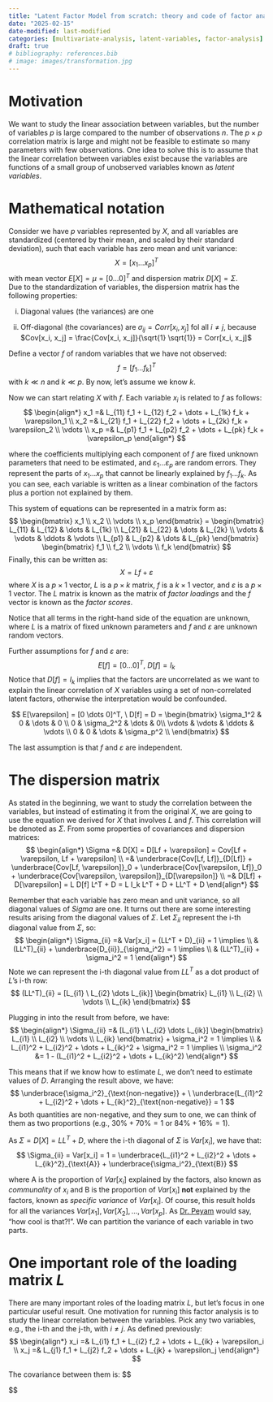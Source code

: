 ```yaml
---
title: "Latent Factor Model from scratch: theory and code of factor analysis"
date: "2025-02-15"
date-modified: last-modified
categories: [multivariate-analysis, latent-variables, factor-analysis]
draft: true
# bibliography: references.bib
# image: images/transformation.jpg
---
```


# Motivation

We want to study the linear association between variables, but the number of variables $p$ is large compared to the number of observations $n$. The $p \times p$ correlation matrix is large and might not be feasible to estimate so many parameters with few observations. One idea to solve this is to assume that the linear correlation between variables exist because the variables are functions of a small group of unobserved variables known as *latent variables*. 

# Mathematical notation

Consider we have $p$ variables represented by $X$, and all variables are standardized (centered by their mean, and scaled by their standard deviation), such that each variable has zero mean and unit variance:
$$
X = [x_1 \dots x_p]^T
$$
with mean vector $E[X] = \mu = [0 \dots 0]^T$ and dispersion matrix $D[X] = \Sigma$.   
Due to the standardization of variables, the dispersion matrix has the following properties:

i) Diagonal values (the variances) are one

ii) Off-diagonal (the covariances) are $\sigma_{ij} = Corr[x_i, x_j]$ fol all $i \ne j$, because $Cov[x_i, x_j] = \frac{Cov[x_i, x_j]}{\sqrt{1} \sqrt{1}} = Corr[x_i, x_j]$

Define a vector $f$ of random variables that we have not observed:
$$
f = [f_1 \dots f_k]^T
$$
with $k \ll n$ and $k \ll p$. By now, let's assume we know $k$.

Now we can start relating $X$ with $f$. Each variable $x_i$ is related to $f$ as follows:
$$
\begin{align*}
x_1 =& L_{11} f_1 + L_{12} f_2 + \dots + L_{1k} f_k + \varepsilon_1 \\
x_2 =& L_{21} f_1 + L_{22} f_2 + \dots + L_{2k} f_k + \varepsilon_2 \\
\vdots \\
x_p =& L_{p1} f_1 + L_{p2} f_2 + \dots + L_{pk} f_k + \varepsilon_p
\end{align*}
$$

where the coefficients multiplying each component of $f$ are fixed unknown parameters that need to be estimated, and $\varepsilon_1 \dots \varepsilon_p$ are random errors. They represent the parts of $x_1 \dots x_p$ that cannot be linearly explained by $f_1 \dots f_k$. As you can see, each variable is written as a linear combination of the factors plus a portion not explained by them.

This system of equations can be represented in a matrix form as:
$$
\begin{bmatrix}
x_1 \\
x_2 \\
\vdots \\
x_p
\end{bmatrix} = \begin{bmatrix}
L_{11} & L_{12} & \dots & L_{1k} \\
L_{21} & L_{22} & \dots & L_{2k} \\
\vdots & \vdots & \ddots & \vdots \\ 
L_{p1} & L_{p2} & \dots & L_{pk}
\end{bmatrix} 
\begin{bmatrix}
f_1 \\
f_2 \\
\vdots \\
f_k
\end{bmatrix}
$$
Finally, this can be written as:
$$
X = L f + \varepsilon
$$
where $X$ is a $p \times 1$ vector, $L$ is a $p \times k$ matrix, $f$ is a $k \times 1$ vector, and $\varepsilon$ is a $p \times 1$ vector. The $L$ matrix is known as the matrix of *factor loadings* and the $f$ vector is known as the *factor scores*. 

Notice that all terms in the right-hand side of the equation are unknown, where $L$ is a matrix of fixed unknown parameters and $f$ and $\varepsilon$ are unknown random vectors. 

Further assumptions for $f$ and $\varepsilon$ are:
$$
E[f] = [0 \dots 0]^T, \ D[f] = I_k
$$
Notice that $D[f] = I_k$ implies that the factors are uncorrelated as we want to explain the linear correlation of $X$ variables using a set of non-correlated latent factors, otherwise the interpretation would be confounded.

$$
E[\varepsilon] = [0 \dots 0]^T, \ D[f] = D = \begin{bmatrix}
\sigma_1^2 & 0 & \dots & 0 \\
0 & \sigma_2^2 & \dots & 0\\
\vdots & \vdots & \ddots & \vdots \\ 
0 & 0 & \dots & \sigma_p^2 \\
\end{bmatrix}
$$

The last assumption is that $f$ and $\varepsilon$ are independent.

# The dispersion matrix

As stated in the beginning, we want to study the correlation between the variables, but instead of estimating it from the original $X$, we are going to use the equation we derived for $X$ that involves $L$ and $f$. This correlation will be denoted as $\Sigma$. From some properties of covariances and dispersion matrices:
$$
\begin{align*}
\Sigma =& D[X] = D[Lf + \varepsilon] = Cov[Lf + \varepsilon, Lf + \varepsilon] \\
=& \underbrace{Cov[Lf, Lf]}_{D[Lf]} + \underbrace{Cov[Lf, \varepsilon]}_0 + \underbrace{Cov[\varepsilon, Lf]}_0 + \underbrace{Cov[\varepsilon, \varepsilon]}_{D[\varepsilon]} \\
=& D[Lf] + D[\varepsilon] = L D[f] L^T + D = L I_k L^T + D + LL^T + D
\end{align*}
$$

Remember that each variable has zero mean and unit variance, so all diagonal values of $Sigma$ are one. It turns out there are some interesting results arising from the diagonal values of $\Sigma$. Let $\Sigma_{ii}$ represent the i-th diagonal value from $\Sigma$, so:
$$
\begin{align*}
\Sigma_{ii} =& Var[x_i] = (LL^T + D)_{ii} = 1 \implies \\ 
& (LL^T)_{ii} + \underbrace{D_{ii}}_{\sigma_i^2} = 1 \implies \\
& (LL^T)_{ii} + \sigma_i^2 = 1
\end{align*}
$$
Note we can represent the i-th diagonal value from $LL^T$ as a dot product of $L$'s i-th row:
$$
(LL^T)_{ii} = [L_{i1} \ L_{i2} \dots L_{ik}] 
\begin{bmatrix}
L_{i1} \\
L_{i2} \\
\vdots \\
L_{ik}
\end{bmatrix}
$$

Plugging in into the result from before, we have:
$$
\begin{align*}
\Sigma_{ii} =& [L_{i1} \ L_{i2} \dots L_{ik}] 
\begin{bmatrix}
L_{i1} \\
L_{i2} \\
\vdots \\
L_{ik}
\end{bmatrix} + \sigma_i^2 = 1 \implies \\
& L_{i1}^2 + L_{i2}^2 + \dots + L_{ik}^2 + \sigma_i^2 = 1 \implies \\
\sigma_i^2 &= 1 - (L_{i1}^2 + L_{i2}^2 + \dots + L_{ik}^2)
\end{align*}
$$

This means that if we know how to estimate $L$, we don't need to estimate values of $D$. Arranging the result above, we have:
$$
\underbrace{\sigma_i^2}_{\text{non-negative}} + \ \underbrace{L_{i1}^2 + L_{i2}^2 + \dots + L_{ik}^2}_{\text{non-negative}} = 1
$$
As both quantities are non-negative, and they sum to one, we can think of them as two proportions (e.g., $30\% + 70\% = 1$ or $84\% + 16\% = 1$).

<!-- From above, two inequalities hold: -->
<!-- $$ -->
<!-- 0 \le \sigma_i^2 \le 1 \ \text{and} \ 0 \le L_{i1}^2 + L_{i2}^2 + \dots + L_{ik}^2 \le 1 -->
<!-- $$ -->

As $\Sigma = D[X] = LL^T + D$, where the i-th diagonal of $\Sigma$ is $Var[x_i]$, we have that:
$$
\Sigma_{ii} = Var[x_i] = 1 = \underbrace{L_{i1}^2 + L_{i2}^2 + \dots + L_{ik}^2}_{\text{A}} + \underbrace{\sigma_i^2}_{\text{B}}
$$

where $\text{A}$ is the proportion of $Var[x_i]$ explained by the factors, also known as *communality* of $x_i$ and $\text{B}$ is the proportion of $Var[x_i]$ **not** explained by the factors, known as *specific variance* of $Var[x_i]$. Of course, this result holds for all the variances $Var[x_1], Var[X_2], \dots, Var[x_p]$. As [Dr. Peyam](https://www.youtube.com/@drpeyam) would say, "how cool is that?!". We can partition the variance of each variable in two parts.

<!-- It can be shown that: -->
<!-- i) for any $(i, j)$, $L_{ij}^2$ is the proportion of $Var[x_i]$ explained by the $j-th$ factor -->
<!-- ii) for any $i$, the sum of squares of the i-th row of $L$ represent the proportion of $Var[x_i]$ explained by all factors together -->
<!-- iii) for any $j$, the sum of squares of entries of j-th column of $L$ represent the total variability of all $p$ variables explained by the j-th factor -->

# One important role of the loading matrix $L$

There are many important roles of the loading matrix $L$, but let's focus in one particular useful result. One motivation for running this factor analysis is to study the linear correlation between the variables. Pick any two variables, e.g., the i-th and the j-th, with $i \neq j$. As defined previously:
$$
\begin{align*}
x_i =& L_{i1} f_1 + L_{i2} f_2 + \dots + L_{ik} + \varepsilon_i \\
x_j =& L_{j1} f_1 + L_{j2} f_2 + \dots + L_{jk} + \varepsilon_j
\end{align*}
$$

The covariance between them is:
$$

$$
